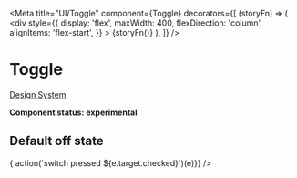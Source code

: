 
<Meta
  title="UI/Toggle"
  component={Toggle}
  decorators={[
    (storyFn) => (
      <div
        style={{
          display: 'flex',
          maxWidth: 400,
          flexDirection: 'column',
          alignItems: 'flex-start',
        }}
      >
        {storyFn()}
      </div>
    ),
  ]}
/>

# Toggle

[Design System](https://designsystem.amsterdam.nl/7awj1hc9f/p/647350-toggle)

**Component status: experimental**

## Default off state

<Preview>
  <Story name="Default">
    <Fragment>
      <Toggle id="default" left="Ja" right="Nee" onChange={(e) => {  action(`switch pressed ${e.target.checked}`)(e)}} />
    </Fragment>
  </Story>
</Preview>


